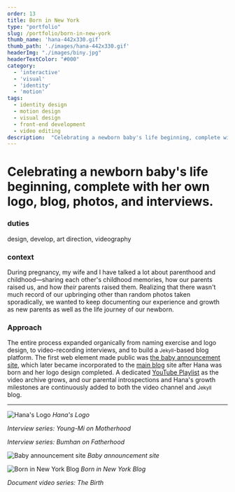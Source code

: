 ```yaml
---
order: 13
title: Born in New York
type: "portfolio"
slug: /portfolio/born-in-new-york
thumb_name: 'hana-442x330.gif'
thumb_path: './images/hana-442x330.gif'
headerImg: "./images/biny.jpg"
headerTextColor: "#000"
category:
  - 'interactive'
  - 'visual'
  - 'identity'
  - 'motion'
tags:
  - identity design
  - motion design
  - visual design
  - front-end development
  - video editing
description:  "Celebrating a newborn baby's life beginning, complete with her own logo, blog, photos, and interviews."
---
```


# Celebrating a newborn baby's life beginning, complete with her own logo, blog, photos, and interviews.

<section class="portfolioDetail">

### duties

design, develop, art direction, videography

</section>

<section class="portfolioDetail">

### context

During pregnancy, my wife and I have talked a lot about parenthood and childhood&mdash;sharing each other's childhood memories, how our parents raised us, and how _their_ parents raised them. Realizing that there wasn't much record of our upbringing other than random photos taken sporadically, we wanted to keep documenting our experience and growth as new parents as well as the life journey of our newborn.

</section>

<section class="portfolioDetail">

### Approach

The entire process expanded organically from naming exercise and logo design, to video-recording interviews, and to build a <small>Jekyll</small>-based blog platform. The first web element made public was [the baby announcement site](https://borninnewyork.net/announcement-2017/en/), which later became incorporated to the [main blog](https://borninnewyork.net/) site after Hana was born and her logo design completed. A dedicated [YouTube Playlist](https://www.youtube.com/playlist?list=PLCtFYoUrd_dDqhjPGje6U1m9cOdXxxwXG) as the video archive grows, and our parental introspections and Hana's growth milestones are continuously added to both the video channel and <small>Jekyll</small> blog.

</section>


<ButtonContainer>
  <SimpleButton cta="Launch Site" link="https://borninnewyork.net/" color="var(--green)" />
  <SimpleButton cta="View GitHub Repo" link="https://github.com/baadaa/born-in-new-york" color="var(--green)" />
</ButtonContainer>

---

![Hana's Logo](./images/hana-442x330.gif)
_Hana's Logo_

<EmbedVideo aspectRatioPadding='53.4%' videoChannel='youtube' videoId="Cu4ZyeColoc" />

_Interview series: Young-Mi on Motherhood_

<EmbedVideo aspectRatioPadding='53.4%'  videoChannel='youtube' videoId="d62ZWZirF5g" />

_Interview series: Bumhan on Fatherhood_

![Baby announcement site](./images/announcement-2017-big.gif)
_Baby announcement site_

![Born in New York Blog](./images/biny-site-big.gif)
_Born in New York Blog_

<EmbedVideo aspectRatioPadding='53.4%' videoChannel='youtube' videoId="PSaQuMJvFNg" />

_Document video series: The Birth_

